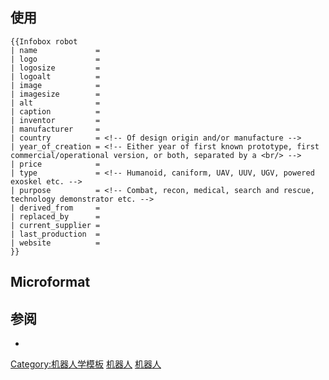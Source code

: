 {{Documentation subpage}}
<!-- PLEASE ADD CATEGORIES AND INTERWIKIS AT THE BOTTOM OF THIS PAGE -->

== 使用 ==
<pre style="overflow: auto">
{{Infobox robot
| name             =
| logo             =
| logosize         =
| logoalt          =
| image            = 
| imagesize        = 
| alt              = 
| caption          = 
| inventor         = 
| manufacturer     = 
| country          = <!-- Of design origin and/or manufacture -->
| year_of_creation = <!-- Either year of first known prototype, first commercial/operational version, or both, separated by a <br/> -->
| price            =
| type             = <!-- Humanoid, caniform, UAV, UUV, UGV, powered exoskel etc. -->
| purpose          = <!-- Combat, recon, medical, search and rescue, technology demonstrator etc. -->
| derived_from     = 
| replaced_by      = 
| current_supplier = 
| last_production  = 
| website          =
}}
</pre>

{{clarify|date=August 2014|reason=Is this for specific robots, models, types, or all?}}

== Microformat ==
{{UF-hprod}}

== 参阅 ==
* {{tl|Infobox information appliance}}

<includeonly>
<!-- CATEGORIES AND INTERWIKIS HERE, THANKS -->
[[Category:机器人学模板]]
[[Category:技术和应用科学信息框模板|机器人]]
[[Category:電腦信息框模板|机器人]]
</includeonly>